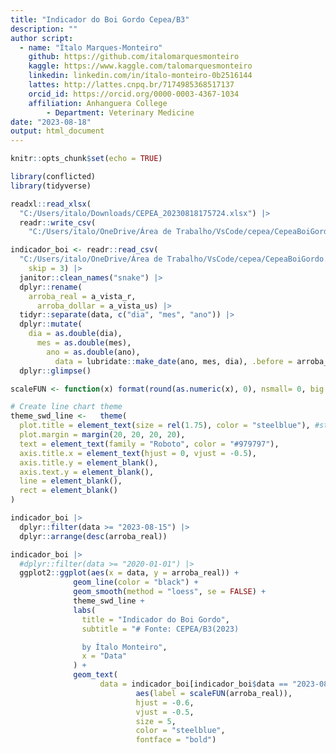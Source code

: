 ```yaml
---
title: "Indicador do Boi Gordo Cepea/B3"
description: ""
author script: 
  - name: "Ítalo Marques-Monteiro"
    github: https://github.com/italomarquesmonteiro
    kaggle: https://www.kaggle.com/talomarquesmonteiro
    linkedin: linkedin.com/in/ítalo-monteiro-0b2516144
    lattes: http://lattes.cnpq.br/7174985368517137
    orcid_id: https://orcid.org/0000-0003-4367-1034
    affiliation: Anhanguera College  
        - Department: Veterinary Medicine
date: "2023-08-18"
output: html_document
---
```

```r
knitr::opts_chunk$set(echo = TRUE)
```
 

```r
library(conflicted)
library(tidyverse)
```

```r
readxl::read_xlsx(
  "C:/Users/italo/Downloads/CEPEA_20230818175724.xlsx") |>
  readr::write_csv(
    "C:/Users/italo/OneDrive/Área de Trabalho/VsCode/cepea/CepeaBoiGordo.csv")
```


```r
indicador_boi <- readr::read_csv(
  "C:/Users/italo/OneDrive/Área de Trabalho/VsCode/cepea/CepeaBoiGordo.csv",
    skip = 3) |>
  janitor::clean_names("snake") |>
  dplyr::rename(
    arroba_real = a_vista_r,
      arroba_dollar = a_vista_us) |>
  tidyr::separate(data, c("dia", "mes", "ano")) |>
  dplyr::mutate(
    dia = as.double(dia),
      mes = as.double(mes),
        ano = as.double(ano),
          data = lubridate::make_date(ano, mes, dia), .before = arroba_real) |>
  dplyr::glimpse()
```


```r
scaleFUN <- function(x) format(round(as.numeric(x), 0), nsmall= 0, big.mark = ",")

# Create line chart theme
theme_swd_line <-   theme(
  plot.title = element_text(size = rel(1.75), color = "steelblue"), #steelblue
  plot.margin = margin(20, 20, 20, 20),
  text = element_text(family = "Roboto", color = "#979797"),
  axis.title.x = element_text(hjust = 0, vjust = -0.5),
  axis.title.y = element_blank(),
  axis.text.y = element_blank(),
  line = element_blank(),
  rect = element_blank()
)
```

```r
indicador_boi |>
  dplyr::filter(data >= "2023-08-15") |>
  dplyr::arrange(desc(arroba_real))
```
```r
indicador_boi |>
  #dplyr::filter(data >= "2020-01-01") |>
  ggplot2::ggplot(aes(x = data, y = arroba_real)) +
              geom_line(color = "black") +
              geom_smooth(method = "loess", se = FALSE) +
              theme_swd_line +
              labs(
                title = "Indicador do Boi Gordo",
                subtitle = "# Fonte: CEPEA/B3(2023)

                by Ítalo Monteiro",
                x = "Data"
              ) +
              geom_text(
                    data = indicador_boi[indicador_boi$data == "2023-08-17", ],
                            aes(label = scaleFUN(arroba_real)),
                            hjust = -0.6,
                            vjust = -0.5,
                            size = 5,
                            color = "steelblue",
                            fontface = "bold")
```